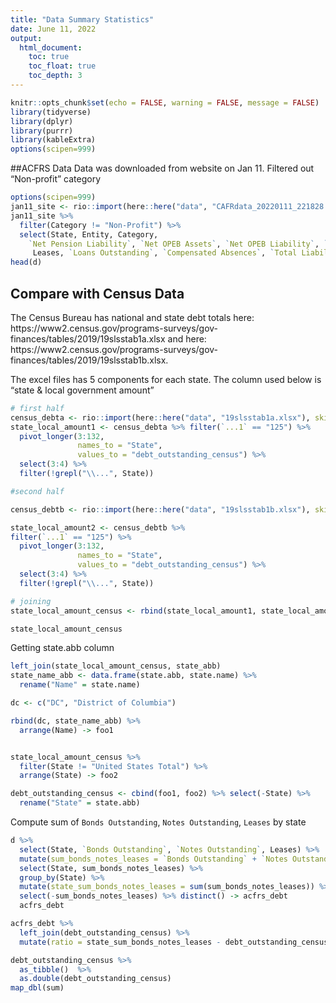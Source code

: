 ```yaml
---
title: "Data Summary Statistics"
date: June 11, 2022
output:
  html_document:
    toc: true
    toc_float: true
    toc_depth: 3
---
```


```r
knitr::opts_chunk$set(echo = FALSE, warning = FALSE, message = FALSE)
library(tidyverse)
library(dplyr)
library(purrr)
library(kableExtra)
options(scipen=999)
```


##ACFRS Data
Data was downloaded from website on Jan 11. Filtered out "Non-profit" category

```r
options(scipen=999)
jan11_site <- rio::import(here::here("data", "CAFRdata_20220111_221828.xlsx"))
jan11_site %>% 
  filter(Category != "Non-Profit") %>% 
  select(State, Entity, Category,
    `Net Pension Liability`, `Net OPEB Assets`, `Net OPEB Liability`, `Bonds Outstanding`, `Notes Outstanding`, 
     Leases, `Loans Outstanding`, `Compensated Absences`, `Total Liabilities`, Revenues) -> d
head(d)

```

## Compare with Census Data
The Census Bureau has national and state debt totals here:
https://www2.census.gov/programs-surveys/gov-finances/tables/2019/19slsstab1a.xlsx
and here:
https://www2.census.gov/programs-surveys/gov-finances/tables/2019/19slsstab1b.xlsx.

The excel files has 5 components for each state. The column used below is "state & local government amount"

```r
# first half
census_debta <- rio::import(here::here("data", "19slsstab1a.xlsx"), skip = 9)
state_local_amount1 <- census_debta %>% filter(`...1` == "125") %>% 
  pivot_longer(3:132,
               names_to = "State",
               values_to = "debt_outstanding_census") %>% 
  select(3:4) %>% 
  filter(!grepl("\\...", State)) 

#second half

census_debtb <- rio::import(here::here("data", "19slsstab1b.xlsx"), skip = 9)

state_local_amount2 <- census_debtb %>% 
filter(`...1` == "125") %>% 
  pivot_longer(3:132,
               names_to = "State",
               values_to = "debt_outstanding_census") %>% 
  select(3:4) %>% 
  filter(!grepl("\\...", State))

# joining 
state_local_amount_census <- rbind(state_local_amount1, state_local_amount2) 

state_local_amount_census

```

Getting state.abb column 
```r

left_join(state_local_amount_census, state_abb)
state_name_abb <- data.frame(state.abb, state.name) %>% 
  rename("Name" = state.name)

dc <- c("DC", "District of Columbia")

rbind(dc, state_name_abb) %>% 
  arrange(Name) -> foo1


state_local_amount_census %>% 
  filter(State != "United States Total") %>% 
  arrange(State) -> foo2

debt_outstanding_census <- cbind(foo1, foo2) %>% select(-State) %>% 
  rename("State" = state.abb)
```

Compute sum of `Bonds Outstanding`, `Notes Outstanding`, `Leases` by state

```r
d %>% 
  select(State, `Bonds Outstanding`, `Notes Outstanding`, Leases) %>% 
  mutate(sum_bonds_notes_leases = `Bonds Outstanding` + `Notes Outstanding` + Leases) %>% 
  select(State, sum_bonds_notes_leases) %>% 
  group_by(State) %>% 
  mutate(state_sum_bonds_notes_leases = sum(sum_bonds_notes_leases)) %>% 
  select(-sum_bonds_notes_leases) %>% distinct() -> acfrs_debt
  acfrs_debt
```

```r
acfrs_debt %>% 
  left_join(debt_outstanding_census) %>% 
  mutate(ratio = state_sum_bonds_notes_leases - debt_outstanding_census)

debt_outstanding_census %>% 
  as_tibble()  %>% 
  as.double(debt_outstanding_census)
map_dbl(sum)
```


